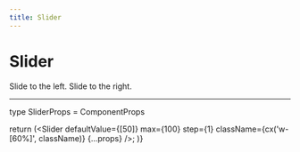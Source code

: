 ```yaml
---
title: Slider
---
```


# Slider

Slide to the left. Slide to the right.

---


type SliderProps = ComponentProps<typeof Slider>

  return (<Slider defaultValue={[50]} max={100} step={1} className={cx('w-[60%]', className)} {...props} />;
)}

<div>
  <SliderDemo className="my-slider" />
</div>
